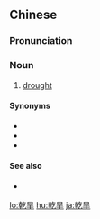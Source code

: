 {{also|干旱}}
==Chinese==
{{zh-forms|s=干旱}}

===Pronunciation===
{{zh-pron
|m=gānhàn
|c=gon1 hon5
|h=pfs=kôn-hôn
|mn=kan-hān
|cat=n
}}

===Noun===
{{zh-noun}}

# [[drought]]

====Synonyms====
* {{zh-l|旱災}}
* {{zh-l|水荒}}
* {{zh-l|天旱}}

====See also====
* {{zh-l|洪水}}

{{zh-cat|Intermediate}}

[[lo:乾旱]]
[[hu:乾旱]]
[[ja:乾旱]]